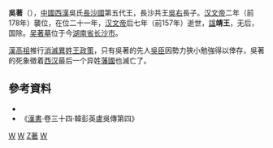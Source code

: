 {{東亞男性歷史人物
|名稱 = 吴著
|身份 = 
|国家 = [[中国|中国]]
|時代 = [[西汉|西汉]]
|主君 = 西汉文帝[[汉文帝|刘恒]]
|屆數 =
|最高職務 = 西汉[[长沙国|长沙国]]王 
|姓 = [[吴姓|吴姓]]
|名 = 著
|姓名 = 吴著
|字 = 
|號 = 
|圖片名稱 =
|圖片大小 = 
|圖片說明 =
|神號 =
|尊號 =
|族裔 = 
|籍貫 = 
|本籍 =
|出身地 =
|出生日期 = 不详
|出生地點 =
|婚年 =
|逝世日期 = 前157年（西汉文帝后七年）
|廟號 =
|諡號 = 靖
|父親 = [[吴右|吴右]]
|嫡母 =
|母親 =
|妻 = 
|繼室 =
|平妻 =
|側室 =
|元配之父 = 
|元配之嫡母 =
|元配之母 =
|正室之父 =
|正室之嫡母 =
|正室之母 =
|妻之父 =
|妻之嫡母 =
|妻之母 =
|繼室之父 =
|繼室之嫡母 =
|繼室之母 =
|平妻之父 =
|平妻之嫡母 =
|平妻之母 =
|兄弟 = 
|姊妹 = 
|嫡兄弟 =
|嫡姊妹 =
|庶兄弟 =
|庶姊妹 =
|同胞兄弟 =
|同胞姊妹 =
|異母兄弟 =
|異母姊妹 =
|異父兄弟 =
|異父姊妹 =
|繼兄弟 =
|繼姊妹 =
|子 =
|女 = 
|嫡子 =
|嫡女 =
|庶子 =
|庶女 =
|養子 =
|養女 =
|猶子 = <!--日本人用-->
|婿養子 = <!--日本人用-->
|烏帽子子 = <!--日本人用-->
|繼子 =
|繼女 =
|其他親屬 = 
|出身 = <!---此处指科举出身--->
|功名 = 
|經歷 = 
|著作 = 
|注釋 =
}}

'''吳著'''（{{bd||？|前157年||catIdx=W}}），[[中國|中國]][[西漢|西漢]]吳氏[[長沙國|長沙國]]第五代王，長沙共王[[吳右|吳右]]長子。[[汉文帝|汉文帝]]二年（前178年）襲位，在位二十一年，[[汉文帝|汉文帝]]后七年（前157年）逝世，[[谥号|諡]]'''靖王'''，无后，国除。[[吴著墓|吴著墓]]位于今[[湖南省|湖南省]][[长沙市|长沙市]]。

[[刘邦|漢高祖]]推行[[消滅異姓王風潮|消滅異姓王]][[政策|政策]]，只有吳著的先人[[吳臣_(西漢)|吳臣]]因勢力狹小勉強得以倖存，吳著的死象徵着[[西汉|西汉]]最后一个异姓[[诸侯|藩國]]也滅亡了。

{{leader|[[吳右|吳右]]|'''[[長沙王|長沙王]]'''<br />前178年－前157年|国除<br />两年后复置：[[刘发|刘发]]}}

==參考資料==
*{{Wikisource history|史記|017|漢興以來諸侯王年表}}
*《[[漢書|漢書]]·卷三十四·韓彭英盧吳傳第四》

{{汉初异姓王}}

[[Category:湖南政治人物|W]]
[[Category:汉朝异姓王|W]]
[[Category:吴姓|Z著]]
[[Category:諡靖|W]]